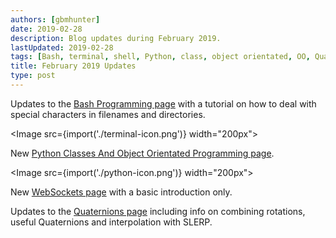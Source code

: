 ```yaml
---
authors: [gbmhunter]
date: 2019-02-28
description: Blog updates during February 2019.
lastUpdated: 2019-02-28
tags: [Bash, terminal, shell, Python, class, object orientated, OO, Quaternion, SLERP, WebSocket]
title: February 2019 Updates
type: post
---
```


Updates to the <a href="/programming/languages/bash#dealing-with-special-characters">Bash Programming page</a> with a tutorial on how to deal with special characters in filenames and directories.

<Image src={import('./terminal-icon.png')} width="200px"></Image>

New <a href="/programming/languages/python/python-classes-and-object-orientated-programming">Python Classes And Object Orientated Programming page</a>.

<Image src={import('./python-icon.png')} width="200px"></Image>

New <a href="/programming/website-design/websockets">WebSockets page</a> with a basic introduction only.

Updates to the <a href="/mathematics/geometry/quaternions/">Quaternions page</a> including info on combining rotations, useful Quaternions and interpolation with SLERP.
